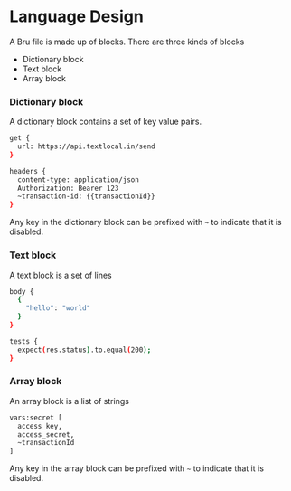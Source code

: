 # Language Design

A Bru file is made up of blocks.
There are three kinds of blocks
- Dictionary block
- Text block
- Array block

### Dictionary block
A dictionary block contains a set of key value pairs. <br />
```bash
get {
  url: https://api.textlocal.in/send
}

headers {
  content-type: application/json
  Authorization: Bearer 123
  ~transaction-id: {{transactionId}}
}
```
Any key in the dictionary block can be prefixed with `~` to indicate that it is disabled.

### Text block
A text block is a set of lines
```bash
body {
  {
    "hello": "world"
  }
}

tests {
  expect(res.status).to.equal(200);
}
```

### Array block
An array block is a list of strings
```bash
vars:secret [
  access_key,
  access_secret,
  ~transactionId
]
```
Any key in the array block can be prefixed with `~` to indicate that it is disabled.





